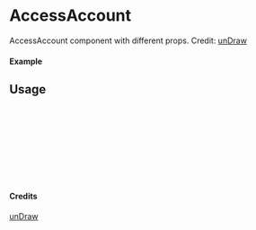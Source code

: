 
<Meta of={AccessAccount} title="unDraw/AccessAccount" />

# AccessAccount

AccessAccount component with different props.
Credit: [unDraw](https://undraw.co/illustrations)

#### Example

<Canvas of={AccessAccount.Primary} />

## Usage

```ts
import { AccessAccount } from "yadl-ui";

const Example = () => {
  return (
      <AccessAccount />
  );
};

export default Example;
```

#### Credits
[unDraw](https://undraw.co/illustrations)
